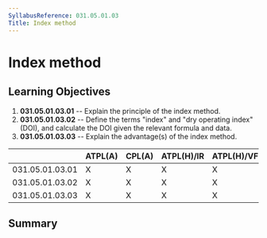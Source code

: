 ```yaml
---
SyllabusReference: 031.05.01.03
Title: Index method
---
```


# Index method

## Learning Objectives

1.  **031.05.01.03.01** -- Explain the principle of the index method.
2.  **031.05.01.03.02** -- Define the terms "index" and "dry operating index"
    (DOI), and calculate the DOI given the relevant formula and data.
3.  **031.05.01.03.03** -- Explain the advantage(s) of the index method.

|                 | ATPL(A) | CPL(A) | ATPL(H)/IR | ATPL(H)/VFR | CPL(H) | IR  | CBIR(A) |
| --------------- | ------- | ------ | ---------- | ----------- | ------ | --- | ------- |
| 031.05.01.03.01 | X       | X      | X          | X           | X      |     |         |
| 031.05.01.03.02 | X       | X      | X          | X           | X      |     |         |
| 031.05.01.03.03 | X       | X      | X          | X           | X      |     |         |

## Summary
